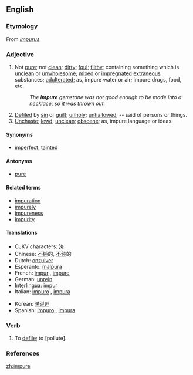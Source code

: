 ==English==

===Etymology===
From {{L.}} ''[[impurus]]''

===Adjective===
{{en-adj-more}}

# Not [[pure]]; not [[clean]]; [[dirty]]; [[foul]]; [[filthy]]; containing something which is [[unclean]] or [[unwholesome]]; [[mixed]] or [[impregnate]]d [[extraneous]] substances; [[adulterate]]d; as, impure water or air; impure drugs, food, etc.
#: ''The '''impure''' gemstone was not good enough to be made into a necklace, so it was thrown out.''
# [[defile|Defiled]] by [[sin]] or [[guilt]]; [[unholy]]; [[unhallowed]]; -- said of persons or things.
# [[unchaste|Unchaste]]; [[lewd]]; [[unclean]]; [[obscene]]; as, impure language or ideas.

====Synonyms====
*[[imperfect]], [[tainted]]

====Antonyms====
*[[pure]]

====Related terms====
*[[impuration]]
*[[impurely]]
*[[impureness]]
*[[impurity]]

====Translations====
{{top}}
*CJKV characters: [[洿]]
*Chinese: [[不純]]的, [[不纯]]的
*Dutch: [[onzuiver]]
*Esperanto: [[malpura]]
*French: [[impur]] {{m}}, [[#French|impure]] {{f}}
*German: [[unrein]]
*Interlingua: [[impur]]
*Italian: [[impuro]] {{m}}, [[impura]] {{f}}
{{mid}}
*Korean: [[불결한]]
*Spanish: [[impuro]] {{m}}, [[impura]] {{f}}
{{bottom}}

===Verb===
{{en-infl-reg-other-e|impur|e|}}

# {{transitive}} {{obsolete}} To [[defile]]; to [pollute].

===References===
{{R:Century 1911}}
{{R:Webster 1913}}

[[zh:impure]]
